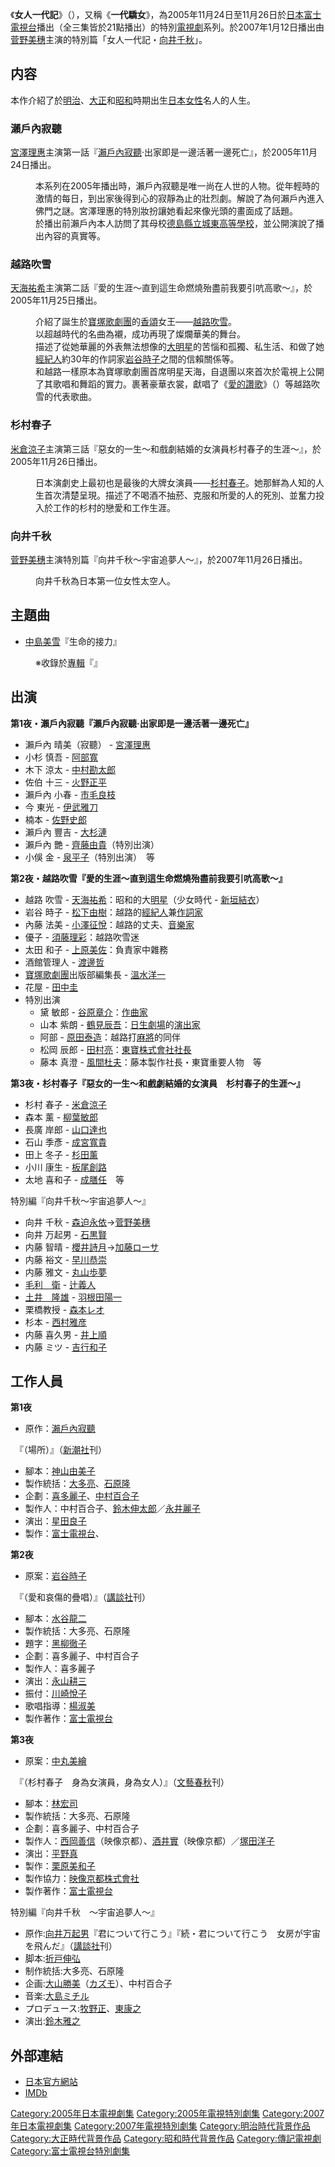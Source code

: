 《'''女人一代記'''》（{{jpn|j=女の一代記|hg=おんなのいちだいき|rm=Onna no ichidaiki}}），又稱《'''一代驕女'''》，為2005年11月24日至11月26日於[[日本|日本]][[富士電視台|富士電視台]]播出（全三集皆於21點播出）的特別[[電視劇|電視劇]]系列。於2007年1月12日播出由[[菅野美穗|菅野美穗]]主演的特別篇「女人一代記・[[向井千秋|向井千秋]]」。


==内容==
本作介紹了於[[明治|明治]]、[[大正|大正]]和[[昭和|昭和]]時期出生[[日本|日本]][[女性|女性]]名人的人生。

===瀨戶內寂聽===
[[宮澤理惠|宮澤理惠]]主演第一話『[[瀨戶內寂聽|瀨戶內寂聽]]‧出家即是一邊活著一邊死亡』，於2005年11月24日播出。
:本系列在2005年播出時，瀨戶內寂聽是唯一尚在人世的人物。從年輕時的激情的每日，到出家後得到心的寂靜為止的壯烈劇。解說了為何瀨戶內進入佛門之謎。宮澤理惠的特別妝扮讓她看起來像光頭的畫面成了話題。
:於播出前瀨戶內本人訪問了其母校[[德島縣立城東高等學校|德島縣立城東高等學校]]，並公開演說了播出內容的真實等。

===越路吹雪===
[[天海祐希|天海祐希]]主演第二話『愛的生涯～直到這生命燃燒殆盡前我要引吭高歌～』，於2005年11月25日播出。
:介紹了誕生於[[寶塚歌劇團|寶塚歌劇團]]的[[香頌|香頌]]女王——[[越路吹雪|越路吹雪]]。
:以超越時代的名曲為襯，成功再現了燦爛華美的舞台。
:描述了從她華麗的外表無法想像的[[大明星|大明星]]的苦惱和孤獨、私生活、和做了她[[經紀人|經紀人]]約30年的作詞家[[岩谷時子|岩谷時子]]之間的信賴關係等。
:和越路一樣原本為寶塚歌劇團首席明星天海，自退團以來首次於電視上公開了其歌唱和舞蹈的實力。裹著豪華衣裳，獻唱了《[[愛的讚歌|愛的讚歌]]》（{{lang|ja|愛の讃歌}}）等越路吹雪的代表歌曲。

===杉村春子===
[[米倉涼子|米倉涼子]]主演第三話『惡女的一生～和戲劇結婚的女演員杉村春子的生涯～』，於2005年11月26日播出。
:日本演劇史上最初也是最後的大牌女演員——[[杉村春子|杉村春子]]。她那鮮為人知的人生首次清楚呈現。描述了不喝酒不抽菸、克服和所愛的人的死別、並奮力投入於工作的杉村的戀愛和工作生涯。

===向井千秋===
[[菅野美穗|菅野美穗]]主演特別篇『向井千秋～宇宙追夢人～』，於2007年11月26日播出。
:向井千秋為日本第一位女性太空人。

==主題曲==
*[[中島美雪|中島美雪]]『生命的接力{{lang|ja|（命のリレー）}}』
:※收錄於[[音樂專輯|專輯]]『{{lang|ja|転 生 TEN-SEI}}』

==出演==
'''第1夜・瀨戶內寂聽『瀨戶內寂聽‧出家即是一邊活著一邊死亡』'''
*瀨戶內 晴美（寂聽） - [[宮澤理惠|宮澤理惠]]
*小杉 慎吾 - [[阿部寬|阿部寬]]
*木下 涼太 - [[中村勘太郎|中村勘太郎]]
*佐伯 十三 - [[火野正平|火野正平]]
*瀨戶內 小春 - [[市毛良枝|市毛良枝]]
*今 東光 - [[伊武雅刀|伊武雅刀]]
*楠本 - [[佐野史郎|佐野史郎]]
*瀨戶內 豐吉 - [[大杉漣|大杉漣]]
*瀨戶內 艷 - [[齊藤由貴|齊藤由貴]]（特別出演）
*小俁 金 - [[泉平子|泉平子]]（特別出演）　等

'''第2夜・越路吹雪『愛的生涯～直到這生命燃燒殆盡前我要引吭高歌～』'''
*越路 吹雪 - [[天海祐希|天海祐希]]：昭和的大[[明星|明星]]（少女時代 - [[新垣結衣|新垣結衣]]）
*岩谷 時子 - [[松下由樹|松下由樹]]：越路的[[經紀人|經紀人]]兼[[作詞家|作詞家]]
*內藤 法美 - [[小澤征悅|小澤征悅]]：越路的丈夫、[[音樂家|音樂家]]
*優子 - [[須藤理彩|須藤理彩]]：越路吹雪迷
*太田 和子 - [[上原美佐|上原美佐]]：負責家中雜務
*酒館管理人 - [[渡邊哲|渡邊哲]]
*[[寶塚歌劇團|寶塚歌劇團]]出版部編集長 - [[溫水洋一|溫水洋一]]
*花屋 - [[田中圭|田中圭]]
*特別出演 
**黛 敏郎 - [[谷原章介|谷原章介]]：[[作曲家|作曲家]]
**山本 紫朗 - [[鶴見辰吾|鶴見辰吾]]：[[日生劇場|日生劇場]]的[[演出家|演出家]]
**阿部 - [[原田泰造|原田泰造]]：越路打[[麻將|麻將]]的同伴
**松岡 辰郎 - [[田村亮|田村亮]]：[[東寶|東寶]][[株式會社|株式會社]][[社長|社長]]
**藤本 真澄 - [[風間杜夫|風間杜夫]]：藤本製作社長・東寶重要人物　等

'''第3夜・杉村春子『惡女的一生～和戲劇結婚的女演員　杉村春子的生涯～』'''
*杉村 春子 - [[米倉涼子|米倉涼子]]
*森本 薰 - [[柳葉敏郎|柳葉敏郎]]
*長廣 岸郎 - [[山口達也|山口達也]]
*石山 季彥 - [[成宮寬貴|成宮寬貴]]
*田上 冬子 - [[杉田薰|杉田薰]]
*小川 康生 - [[板尾創路|板尾創路]]
*太地 喜和子 - [[成膳任|成膳任]]　等

;特別編『向井千秋～宇宙追夢人～』
*向井 千秋 - [[森迫永依|森迫永依]]→[[菅野美穗|菅野美穗]] 
*向井 万起男 - [[石黒賢|石黒賢]]
*内藤 智晴 - [[櫻井詩月|櫻井詩月]]→[[加藤ローサ|加藤ローサ]]
*内藤 裕文 - [[早川恭崇|早川恭崇]]
*内藤 雅文 - [[丸山歩夢|丸山歩夢]]
*[[毛利衛|毛利　衛]] - [[辻義人|辻義人]]
*[[土井隆雄|土井　隆雄]] - [[羽根田陽一|羽根田陽一]]
*栗橋教授 - [[森本レオ|森本レオ]]
*杉本 - [[西村雅彦|西村雅彦]]
*内藤 喜久男 - [[井上順|井上順]] 
*内藤 ミツ - [[吉行和子|吉行和子]]

== 工作人員 ==
'''第1夜'''
* 原作：[[瀨戶內寂聽|瀨戶內寂聽]]
　『{{lang|ja|場所}}（場所）』（[[新潮社|新潮社]]刊）
* 腳本：[[神山由美子|神山由美子]]
* 製作統括：[[大多亮|大多亮]]、[[石原隆|石原隆]]
* 企劃：[[喜多麗子|喜多麗子]]、[[中村百合子|中村百合子]]
* 製作人：中村百合子、[[鈴木伸太郎|鈴木伸太郎]]／[[永井麗子|永井麗子]]
* 演出：[[星田良子|星田良子]]
* 製作：[[富士電視台|富士電視台]]、{{lang|ja|[[ベイシス|ベイシス]]}}

'''第2夜'''
* 原案：[[岩谷時子|岩谷時子]]
　『{{lang|ja|愛と哀しみのルフラン}}（愛和哀傷的疊唱）』（[[講談社|講談社]]刊）
* 腳本：[[水谷龍二|水谷龍二]]
* 製作統括：大多亮、石原隆
* 題字：[[黑柳徹子|黑柳徹子]]
* 企劃：喜多麗子、中村百合子
* 製作人：喜多麗子
* 演出：[[永山耕三|永山耕三]]
* 振付：[[川崎悅子|川崎悅子]]
* 歌唱指導：[[楊淑美|楊淑美]]
* 製作著作：[[富士電視台|富士電視台]]

'''第3夜'''
* 原案：[[中丸美繪|中丸美繪]]
　『{{lang|ja|杉村春子　女優として、女として}}（杉村春子　身為女演員，身為女人）』（[[文藝春秋|文藝春秋]]刊）
* 腳本：[[林宏司|林宏司]]
* 製作統括：大多亮、石原隆
* 企劃：喜多麗子、中村百合子
* 製作人：[[西岡善信|西岡善信]]（映像京都）、[[酒井實|酒井實]]（映像京都）／[[塚田洋子|塚田洋子]]
* 演出：[[平野真|平野真]]
* 製作：[[栗原美和子|栗原美和子]]
* 製作協力：[[映像京都|映像京都]][[株式會社|株式會社]]
* 製作著作：[[富士電視台|富士電視台]]

;特別編『向井千秋　～宇宙追夢人～』
*原作:[[向井万起男|向井万起男]]『君について行こう』『続・君について行こう　女房が宇宙を飛んだ』（[[講談社|講談社]]刊）
*脚本:[[折戸伸弘|折戸伸弘]]
*制作統括:大多亮、石原隆
*企画:[[大山勝美|大山勝美]]（[[カズモ|カズモ]]）、中村百合子
*音楽:[[大島ミチル|大島ミチル]]
*プロデュース:[[牧野正|牧野正]]、[[東康之|東康之]]
*演出:[[鈴木雅之_(演出家)|鈴木雅之]]

== 外部連結 ==
* [https://web.archive.org/web/20060614081112/http://wwwz.fujitv.co.jp/onna/index2.html 日本官方網站]
* [http://www.imdb.com/title/tt0923330/ IMDb] {{Wayback|url=http://www.imdb.com/title/tt0923330/ |date=20210112080804 }}
{{2005年日本時代電視劇}}
{{2007年日本時代電視劇}}
{{DEFAULTSORT:Onna no Ichidaiki}}
[[Category:2005年日本電視劇集|Category:2005年日本電視劇集]]
[[Category:2005年電視特別劇集|Category:2005年電視特別劇集]]
[[Category:2007年日本電視劇集|Category:2007年日本電視劇集]]
[[Category:2007年電視特別劇集|Category:2007年電視特別劇集]]
[[Category:明治時代背景作品|Category:明治時代背景作品]]
[[Category:大正時代背景作品|Category:大正時代背景作品]]
[[Category:昭和時代背景作品|Category:昭和時代背景作品]]
[[Category:傳記電視劇|Category:傳記電視劇]]
[[Category:富士電視台特別劇集|Category:富士電視台特別劇集]]
